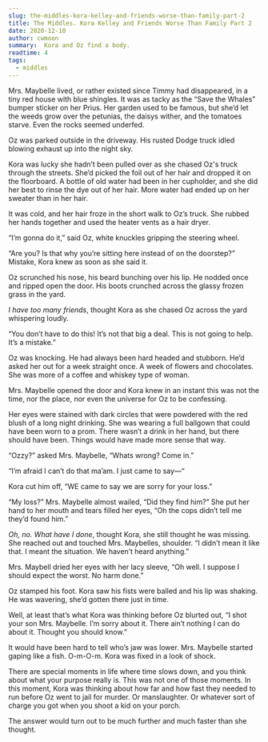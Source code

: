 ```yaml
---
slug: the-middles-kora-kelley-and-friends-worse-than-family-part-2
title: The Middles. Kora Kelley and Friends Worse Than Family Part 2
date: 2020-12-10
author: cwmoon
summary:  Kora and Oz find a body.  
readtime: 4
tags:
  - middles
---
```


Mrs. Maybelle lived, or rather existed since Timmy had disappeared, in a tiny red house with blue shingles.  It was as tacky as the “Save the Whales” bumper sticker on her Prius. Her garden used to be famous, but she’d let the weeds grow over the petunias, the daisys wither, and the tomatoes starve. Even the rocks seemed underfed. 

Oz was parked outside in the driveway. His rusted Dodge truck idled blowing exhaust up into the night sky. 

Kora was lucky she hadn’t been pulled over as she chased Oz's truck through the streets.  She’d picked the foil out of her hair and dropped it on the floorboard.  A bottle of old water had been in her cupholder, and she did her best to rinse the dye out of her hair.  More water had ended up on her sweater than in her hair. 

It was cold, and her hair froze in the short walk to Oz’s truck. She rubbed her hands together and used the heater vents as a hair dryer. 

“I’m gonna do it,” said Oz, white knuckles gripping the steering wheel. 

“Are you? Is that why you’re sitting here instead of on the doorstep?” Mistake, Kora knew as soon as she said it.

Oz scrunched his nose, his beard bunching over his lip. He nodded once and ripped open the door.  His boots crunched across the glassy frozen grass in the yard. 

*I have too many friends*, thought Kora as she chased Oz across the yard whispering loudly.

“You don’t have to do this! It’s not that big a deal.  This is not going to help.  It’s a mistake.” 

Oz was knocking. He had always been hard headed and stubborn.  He’d asked her out for a week straight once. A week of flowers and chocolates. She was more of a coffee and whiskey type of woman. 

Mrs. Maybelle opened the door and Kora knew in an instant this was not the time, nor the place, nor even the universe for Oz to be confessing. 

Her eyes were stained with dark circles that were powdered with the red blush of a long night drinking.  She was wearing a full ballgown that could have been worn to a prom. There wasn’t a drink in her hand, but there should have been.  Things would have made more sense that way. 

“Ozzy?” asked Mrs. Maybelle, “Whats wrong?  Come in.”

“I’m afraid I can’t do that ma’am.  I just came to say—“ 

Kora cut him off, “WE came to say we are sorry for your loss.”

“My loss?” Mrs. Maybelle almost wailed, “Did they find him?” She put her hand to her mouth and tears filled her eyes, “Oh the cops didn’t tell me they’d found him.”

*Oh, no. What have I done*, thought Kora, she still thought he was missing. She reached out and touched Mrs. Maybelles, shoulder. “I didn’t mean it like that. I meant the situation.  We haven’t heard anything.”

Mrs. Maybell dried her eyes with her lacy sleeve, “Oh well. I suppose I should expect the worst.  No harm done.”

Oz stamped his foot.  Kora saw his fists were balled and his lip was shaking.  He was wavering, she’d gotten there just in time. 

Well, at least that’s what Kora was thinking before Oz blurted out, “I shot your son Mrs. Maybelle.  I’m sorry about it. There ain’t nothing I can do about it. Thought you should know.” 

It would have been hard to tell who’s jaw was lower. Mrs. Maybelle started gaping like a fish.  O-m-O-m. Kora was fixed in a look of shock. 

There are special moments in life where time slows down, and you think about what your purpose really is.  This was not one of those moments.  In this moment, Kora was thinking about how far and how fast they needed to run before Oz went to jail for murder. Or manslaughter.  Or whatever sort of charge you got when you shoot a kid on your porch. 

The answer would turn out to be much further and much faster than she thought. 